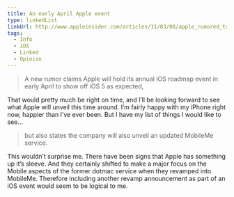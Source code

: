 ```yaml
---
title: An early April Apple event
type: linkedList
linkUrl: http://www.appleinsider.com/articles/11/03/08/apple_rumored_to_unveil_ios_5_new_mobileme_at_media_event_in_early_april.html
tags:
  - Info
  - iOS
  - Linked
  - Opinion
---
```


> A new rumor claims Apple will hold its annual iOS roadmap event in early April to show off iOS 5 as expected,

That would pretty much be right on time, and I’ll be looking forward to see what Apple will unveil this time around. I’m fairly happy with my iPhone right now, happier than I’ve ever been. But I have my list of things I would like to see…

> but also states the company will also unveil an updated MobileMe service.

This wouldn’t surprise me. There have been signs that Apple has something up it’s sleeve. And they certainly shifted to make a major focus on the Mobile aspects of the former dotmac service when they revamped into MobileMe. Therefore including another revamp announcement as part of an iOS event would seem to be logical to me.
